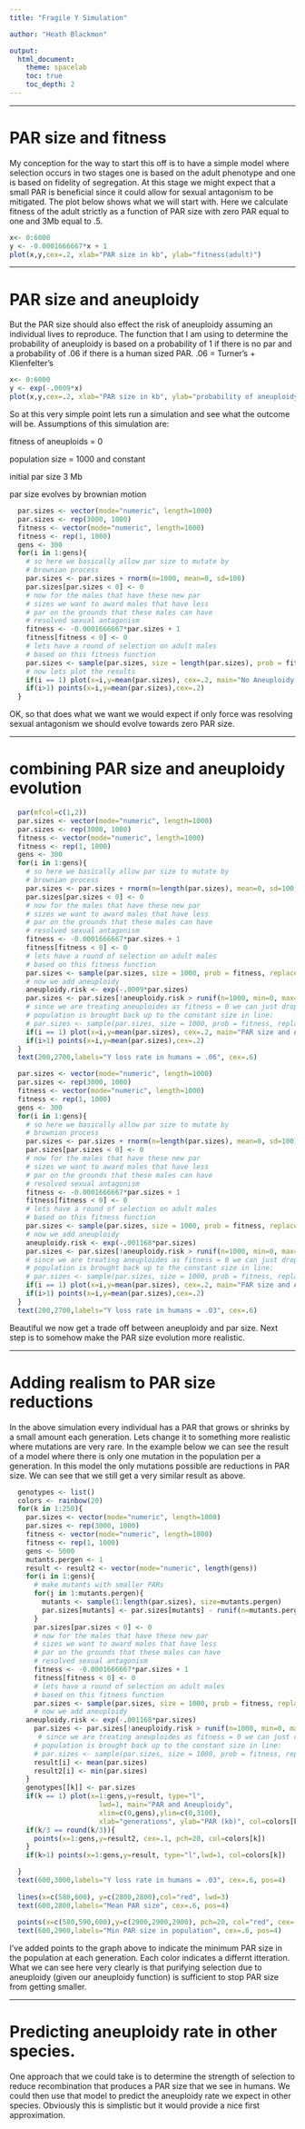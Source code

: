 ```yaml
---
title: "Fragile Y Simulation"

author: "Heath Blackmon"

output: 
  html_document:
    theme: spacelab
    toc: true
    toc_depth: 2
---
```


____
# PAR size and fitness

My conception for the way to start this off is to have a simple model where selection occurs in two stages one is based on the adult phenotype and one is based on fidelity of segregation.  At this stage we might expect that a small PAR is beneficial since it could allow for sexual antagonism to be mitigated.  The plot below shows what we will start with.  Here we calculate fitness of the adult strictly as a function of PAR size with zero PAR equal to one and 3Mb equal to .5.

```r
x<- 0:6000
y <- -0.0001666667*x + 1
plot(x,y,cex=.2, xlab="PAR size in kb", ylab="fitness(adult)")
```

____
# PAR size and aneuploidy

But the PAR size should also effect the risk of aneuploidy assuming an individual lives to reproduce.  The function that I am using to determine the probability of aneuploidy is based on a probability of 1 if there is no par and a probability of .06 if there is a human sized PAR.  .06 = Turner's + Klienfelter's

```r
x<- 0:6000
y <- exp(-.0009*x)
plot(x,y,cex=.2, xlab="PAR size in kb", ylab="probability of aneuploidy")
```

So at this very simple point lets run a simulation and see what the outcome will be.  Assumptions of this simulation are:

fitness of aneuploids = 0

population size = 1000 and constant

initial par size 3 Mb

par size evolves by brownian motion

```r
  par.sizes <- vector(mode="numeric", length=1000)
  par.sizes <- rep(3000, 1000)
  fitness <- vector(mode="numeric", length=1000)
  fitness <- rep(1, 1000)
  gens <- 300
  for(i in 1:gens){
    # so here we basically allow par size to mutate by 
    # brownian process
    par.sizes <- par.sizes + rnorm(n=1000, mean=0, sd=100)
    par.sizes[par.sizes < 0] <- 0
    # now for the males that have these new par
    # sizes we want to award males that have less
    # par on the grounds that these males can have
    # resolved sexual antagonism
    fitness <- -0.0001666667*par.sizes + 1
    fitness[fitness < 0] <- 0
    # lets have a round of selection on adult males
    # based on this fitness function
    par.sizes <- sample(par.sizes, size = length(par.sizes), prob = fitness, replace=T)
    # now lets plot the results
    if(i == 1) plot(x=i,y=mean(par.sizes), cex=.2, main="No Aneuploidy Just PAR size evol.", xlim=c(0,300),ylim=c(0,3100),xlab="generation", ylab="PAR size (kb)")
    if(i>1) points(x=i,y=mean(par.sizes),cex=.2)
  }

```

OK, so that does what we want we would expect if only force was resolving sexual antagonism we should evolve towards zero PAR size.  


____
# combining PAR size and aneuploidy evolution

```r
  par(mfcol=c(1,2))
  par.sizes <- vector(mode="numeric", length=1000)
  par.sizes <- rep(3000, 1000)
  fitness <- vector(mode="numeric", length=1000)
  fitness <- rep(1, 1000)
  gens <- 300
  for(i in 1:gens){
    # so here we basically allow par size to mutate by 
    # brownian process
    par.sizes <- par.sizes + rnorm(n=length(par.sizes), mean=0, sd=100)
    par.sizes[par.sizes < 0] <- 0
    # now for the males that have these new par
    # sizes we want to award males that have less
    # par on the grounds that these males can have
    # resolved sexual antagonism
    fitness <- -0.0001666667*par.sizes + 1
    fitness[fitness < 0] <- 0
    # lets have a round of selection on adult males
    # based on this fitness function
    par.sizes <- sample(par.sizes, size = 1000, prob = fitness, replace=T)
    # now we add aneuploidy
    aneuploidy.risk <- exp(-.0009*par.sizes)
    par.sizes <- par.sizes[!aneuploidy.risk > runif(n=1000, min=0, max=1)]
    # since we are treating aneuploides as fitness = 0 we can just drop them the
    # population is brought back up to the constant size in line:
    # par.sizes <- sample(par.sizes, size = 1000, prob = fitness, replace=T)
    if(i == 1) plot(x=i,y=mean(par.sizes), cex=.2, main="PAR size and Aneuploidy", xlim=c(0,300),ylim=c(0,3100),xlab="generation", ylab="PAR size (kb)")
    if(i>1) points(x=i,y=mean(par.sizes),cex=.2)
  }
  text(200,2700,labels="Y loss rate in humans = .06", cex=.6)

  par.sizes <- vector(mode="numeric", length=1000)
  par.sizes <- rep(3000, 1000)
  fitness <- vector(mode="numeric", length=1000)
  fitness <- rep(1, 1000)
  gens <- 300
  for(i in 1:gens){
    # so here we basically allow par size to mutate by 
    # brownian process
    par.sizes <- par.sizes + rnorm(n=length(par.sizes), mean=0, sd=100)
    par.sizes[par.sizes < 0] <- 0
    # now for the males that have these new par
    # sizes we want to award males that have less
    # par on the grounds that these males can have
    # resolved sexual antagonism
    fitness <- -0.0001666667*par.sizes + 1
    fitness[fitness < 0] <- 0
    # lets have a round of selection on adult males
    # based on this fitness function
    par.sizes <- sample(par.sizes, size = 1000, prob = fitness, replace=T)
    # now we add aneuploidy
    aneuploidy.risk <- exp(-.001168*par.sizes)
    par.sizes <- par.sizes[!aneuploidy.risk > runif(n=1000, min=0, max=1)]
    # since we are treating aneuploides as fitness = 0 we can just drop them the
    # population is brought back up to the constant size in line:
    # par.sizes <- sample(par.sizes, size = 1000, prob = fitness, replace=T)
    if(i == 1) plot(x=i,y=mean(par.sizes), cex=.2, main="PAR size and Aneuploidy", xlim=c(0,300),ylim=c(0,3100),xlab="generation", ylab="PAR size (kb)")
    if(i>1) points(x=i,y=mean(par.sizes),cex=.2)
  }
  text(200,2700,labels="Y loss rate in humans = .03", cex=.6)
```

Beautiful we now get a trade off between aneuploidy and par size.  Next step is to somehow make the PAR size evolution more realistic.

____
# Adding realism to PAR size reductions

In the above simulation every individual has a PAR that grows or shrinks by a small amount each generation.  Lets change it to something more realistic where mutations are very rare.  In the example below we can see the result of a model where there is only one mutation in the population per a generation.  In this model the only mutations possible are reductions in PAR size.  We can see that we still get a very similar result as above.

```r
  genotypes <- list()
  colors <- rainbow(20)
  for(k in 1:250){
    par.sizes <- vector(mode="numeric", length=1000)
    par.sizes <- rep(3000, 1000)
    fitness <- vector(mode="numeric", length=1000)
    fitness <- rep(1, 1000)
    gens <- 5000
    mutants.pergen <- 1
    result <- result2 <- vector(mode="numeric", length(gens))
    for(i in 1:gens){
      # make mutants with smaller PARs
      for(j in 1:mutants.pergen){
        mutants <- sample(1:length(par.sizes), size=mutants.pergen)
        par.sizes[mutants] <- par.sizes[mutants] - runif(n=mutants.pergen, min=0, max=max(par.sizes))
      }
      par.sizes[par.sizes < 0] <- 0
      # now for the males that have these new par
      # sizes we want to award males that have less
      # par on the grounds that these males can have
      # resolved sexual antagonism
      fitness <- -0.0001666667*par.sizes + 1
      fitness[fitness < 0] <- 0
      # lets have a round of selection on adult males
      # based on this fitness function
      par.sizes <- sample(par.sizes, size = 1000, prob = fitness, replace=T)
      # now we add aneuploidy
    aneuploidy.risk <- exp(-.001168*par.sizes)
      par.sizes <- par.sizes[!aneuploidy.risk > runif(n=1000, min=0, max=1)]
       # since we are treating aneuploides as fitness = 0 we can just drop them the
      # population is brought back up to the constant size in line:
      # par.sizes <- sample(par.sizes, size = 1000, prob = fitness, replace=T)
      result[i] <- mean(par.sizes)
      result2[i] <- min(par.sizes)
    }
    genotypes[[k]] <- par.sizes
    if(k == 1) plot(x=1:gens,y=result, type="l", 
                      lwd=1, main="PAR and Aneuploidy", 
                      xlim=c(0,gens),ylim=c(0,3100),
                      xlab="generations", ylab="PAR (kb)", col=colors[k])
    if(k/3 == round(k/3)){
      points(x=1:gens,y=result2, cex=.1, pch=20, col=colors[k])
    }
    if(k>1) points(x=1:gens,y=result, type="l",lwd=1, col=colors[k])

  }
  text(600,3000,labels="Y loss rate in humans = .03", cex=.6, pos=4)
  
  lines(x=c(580,600), y=c(2800,2800),col="red", lwd=3)
  text(600,2800,labels="Mean PAR size", cex=.6, pos=4)
  
  points(x=c(580,590,600),y=c(2900,2900,2900), pch=20, col="red", cex=.2)
  text(600,2900,labels="Min PAR size in population", cex=.6, pos=4)
```

I've added points to the graph above to indicate the minimum PAR size in the population at each generation.  Each color indicates a differnt itteration.  What we can see here very clearly is that purifying selection due to aneuploidy (given our aneuploidy function) is sufficient to stop PAR size from getting smaller.

___
# Predicting aneuploidy rate in other species.

One approach that we could take is to determine the strength of selection to reduce recombination that produces a PAR size that we see in humans. We could then use that model to predict the aneuploidy rate we expect in other species.  Obviously this is simplistic but it would provide a nice first approximation.

